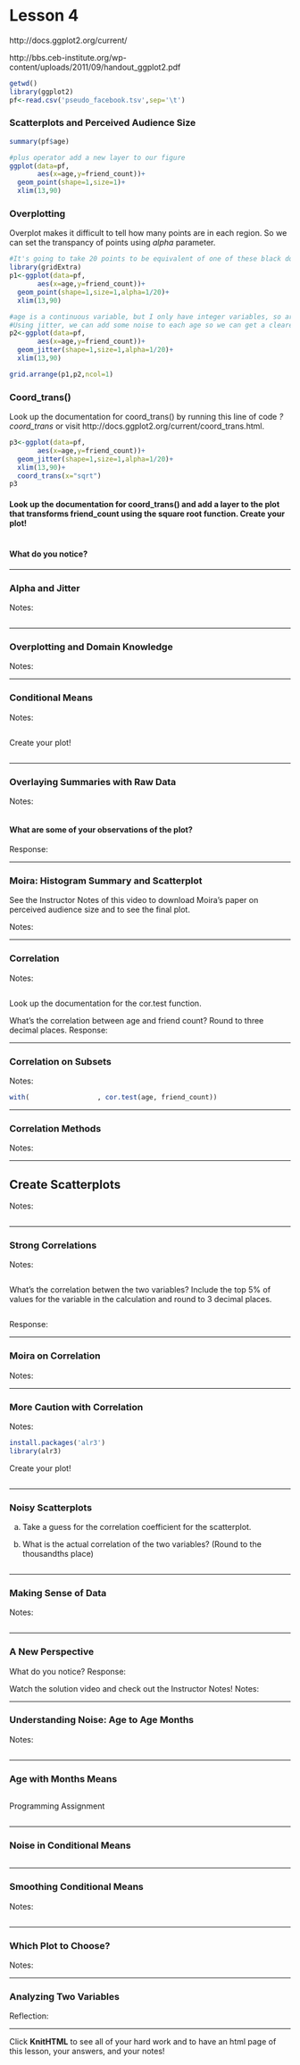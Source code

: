Lesson 4
========================================================
http://docs.ggplot2.org/current/

http://bbs.ceb-institute.org/wp-content/uploads/2011/09/handout_ggplot2.pdf
```r
getwd()
library(ggplot2)
pf<-read.csv('pseudo_facebook.tsv',sep='\t')
```
### Scatterplots and Perceived Audience Size
```r
summary(pf$age)
```

```r
#plus operator add a new layer to our figure
ggplot(data=pf,
       aes(x=age,y=friend_count))+
  geom_point(shape=1,size=1)+
  xlim(13,90)
```
### Overplotting
Overplot makes it difficult to tell how many points are in each region. So we can set the transpancy of points using *alpha* parameter.

```r

#It's going to take 20 points to be equivalent of one of these black dots. 
library(gridExtra)
p1<-ggplot(data=pf,
       aes(x=age,y=friend_count))+
  geom_point(shape=1,size=1,alpha=1/20)+
  xlim(13,90)

#age is a continuous variable, but I only have integer variables, so are are seeing the perfectly lined up columns, which isn't a true reflection of age.
#Using jitter, we can add some noise to each age so we can get a clearer picture about the relationship between age and friend count.
p2<-ggplot(data=pf,
       aes(x=age,y=friend_count))+
  geom_jitter(shape=1,size=1,alpha=1/20)+
  xlim(13,90)

grid.arrange(p1,p2,ncol=1)
```

### Coord_trans()
Look up the documentation for coord_trans() by running this line of code  *?coord_trans* or visit   http://docs.ggplot2.org/current/coord_trans.html.

```r
p3<-ggplot(data=pf,
       aes(x=age,y=friend_count))+
  geom_jitter(shape=1,size=1,alpha=1/20)+
  xlim(13,90)+
  coord_trans(x="sqrt")
p3
```

#### Look up the documentation for coord_trans() and add a layer to the plot that transforms friend_count using the square root function. Create your plot!

```r

```

#### What do you notice?

***

### Alpha and Jitter
Notes:

```r

```

***

### Overplotting and Domain Knowledge
Notes:

***

### Conditional Means
Notes:

```r

```

Create your plot!

```r

```

***

### Overlaying Summaries with Raw Data
Notes:

```r

```

#### What are some of your observations of the plot?
Response:

***

### Moira: Histogram Summary and Scatterplot
See the Instructor Notes of this video to download Moira's paper on perceived audience size and to see the final plot.

Notes:

***

### Correlation
Notes:

```r

```

Look up the documentation for the cor.test function.

What's the correlation between age and friend count? Round to three decimal places.
Response:

***

### Correlation on Subsets
Notes:

```r
with(                 , cor.test(age, friend_count))
```

***

### Correlation Methods
Notes:

***

## Create Scatterplots
Notes:

```r

```

***

### Strong Correlations
Notes:

```r

```

What's the correlation betwen the two variables? Include the top 5% of values for the variable in the calculation and round to 3 decimal places.

```r

```

Response:

***

### Moira on Correlation
Notes:

***

### More Caution with Correlation
Notes:

```r
install.packages('alr3')
library(alr3)
```

Create your plot!

```r

```

***

### Noisy Scatterplots
a. Take a guess for the correlation coefficient for the scatterplot.

b. What is the actual correlation of the two variables?
(Round to the thousandths place)

```r

```

***

### Making Sense of Data
Notes:

```r

```

***

### A New Perspective

What do you notice?
Response:

Watch the solution video and check out the Instructor Notes!
Notes:

***

### Understanding Noise: Age to Age Months
Notes:

```r

```

***

### Age with Months Means

```r

```

Programming Assignment
```r

```

***

### Noise in Conditional Means

```r

```

***

### Smoothing Conditional Means
Notes:

```r

```

***

### Which Plot to Choose?
Notes:

***

### Analyzing Two Variables
Reflection:

***

Click **KnitHTML** to see all of your hard work and to have an html
page of this lesson, your answers, and your notes!

